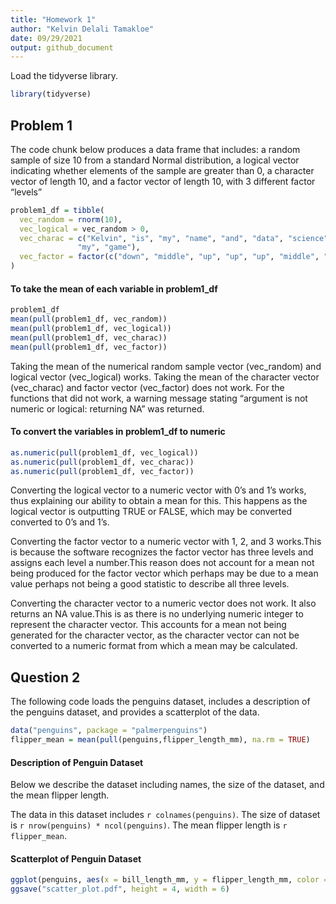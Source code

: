 ```yaml
---
title: "Homework 1"
author: "Kelvin Delali Tamakloe"
date: 09/29/2021
output: github_document
---
```


Load the tidyverse library.

```r
library(tidyverse)
```

## Problem 1

The code chunk below produces a data frame that includes:
a random sample of size 10 from a standard Normal distribution, 
a logical vector indicating whether elements of the sample are greater than 0,
a character vector of length 10,
and a factor vector of length 10, with 3 different factor “levels”

```r
problem1_df = tibble(
  vec_random = rnorm(10),
  vec_logical = vec_random > 0,
  vec_charac = c("Kelvin", "is", "my", "name", "and", "data", "science", "is",
               "my", "game"),
  vec_factor = factor(c("down", "middle", "up", "up", "up", "middle", "down", "middle", "up", "down"))
)
```

#### To take the mean of each variable in problem1_df

```r
problem1_df
mean(pull(problem1_df, vec_random))
mean(pull(problem1_df, vec_logical))
mean(pull(problem1_df, vec_charac))
mean(pull(problem1_df, vec_factor))
```

Taking the mean of the numerical random sample vector (vec_random) and 
logical vector (vec_logical) works. Taking the mean of the 
character vector (vec_charac) and factor vector (vec_factor) does not work.
For the functions that did not work, a warning message stating "argument is 
not numeric or logical: returning NA" was returned.

#### To convert the variables in problem1_df to numeric

```r
as.numeric(pull(problem1_df, vec_logical))
as.numeric(pull(problem1_df, vec_charac))
as.numeric(pull(problem1_df, vec_factor))
```

Converting the logical vector to a numeric vector with 0's and 1's works,
thus explaining our ability to obtain a mean for this. This happens 
as the logical vector is outputting TRUE or FALSE, which may be converted
converted to 0's and 1's. 

Converting the factor vector to a numeric vector with 1, 2, and 3 works.This
is because the software recognizes the factor vector has three levels and assigns 
each level a number.This reason does not account for a mean not being produced for 
the factor vector which perhaps may be due to a mean value perhaps not being a 
good statistic to describe all three levels. 

Converting the character vector to a numeric vector does not work. It also returns 
an NA value.This is as there is no underlying numeric integer to represent the 
character vector. This accounts for a mean not being generated for the character 
vector, as the character vector can not be converted to a numeric format from which
a mean may be calculated.

## Question 2

The following code loads the penguins dataset, includes a description 
of the penguins dataset, and provides a scatterplot of the data.

```r
data("penguins", package = "palmerpenguins")
flipper_mean = mean(pull(penguins,flipper_length_mm), na.rm = TRUE)
```

#### Description of Penguin Dataset

Below we describe the dataset including names, 
the size of the dataset, and the mean flipper length.


The data in this dataset includes `r colnames(penguins)`. The size of dataset is `r nrow(penguins) * ncol(penguins)`. The mean flipper length is `r flipper_mean`.

#### Scatterplot of Penguin Dataset

```r
ggplot(penguins, aes(x = bill_length_mm, y = flipper_length_mm, color = species)) + geom_point()
ggsave("scatter_plot.pdf", height = 4, width = 6)
```


